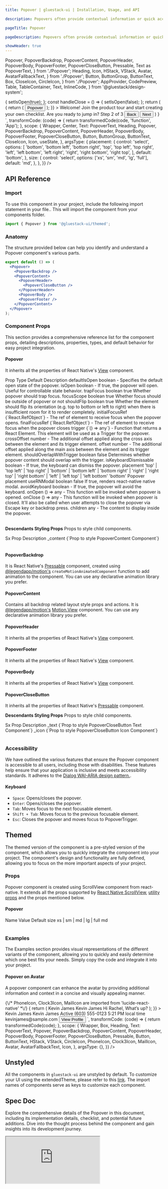 ```yaml
---
title: Popover | gluestack-ui | Installation, Usage, and API

description: Popovers often provide contextual information or quick access to related actions without requiring the user to navigate to a different page or view.

pageTitle: Popover

pageDescription: Popovers often provide contextual information or quick access to related actions without requiring the user to navigate to a different page or view.

showHeader: true
---
```



<Meta title="components/Overlay/Popover" />

  Popover,
  PopoverBackdrop,
  PopoverContent,
  PopoverHeader,
  PopoverBody,
  PopoverFooter,
  PopoverCloseButton,
  Pressable,
  Text as PopoverText,
} from './Popover';
  Heading,
  Icon,
  HStack,
  VStack,
  Avatar,
  AvatarFallbackText,
} from './Popover';
  Button,
  ButtonGroup,
  ButtonText,
  Box,
  CloseIcon,
  CircleIcon,
} from './Popover';
  AppProvider,
  CodePreview,
  Table,
  TableContainer,
  Text,
  InlineCode,
} from '@gluestack/design-system';


<AppProvider>
  <CodePreview
    showComponentRenderer={true}
    showArgsController={true}
    metaData={{
      code: `
      function App() {
        const [isOpen, setIsOpen] = useState(false);
        const handleOpen = () => {
          setIsOpen(true);
        };
        const handleClose = () => {
          setIsOpen(false);
        };
        return (
          <Popover
            isOpen={isOpen}
            onClose={handleClose}
            onOpen={handleOpen}
            {...props}
            trigger={(triggerProps) => {
              return (
                <Button
                  {...triggerProps}
                >
                  <ButtonText>
                    Popover
                  </ButtonText>
                </Button>
              );
            }}
          >
            <PopoverBackdrop/>
            <PopoverContent>
              <PopoverHeader>
                <Heading size='lg'>Welcome!</Heading>
                <PopoverCloseButton>
                  <Icon as={CloseIcon}/>
                </PopoverCloseButton>
              </PopoverHeader>
              <PopoverBody>
                <Text size='sm'>
                  Join the product tour and start creating your own checklist. Are you ready to jump in?
                </Text>
              </PopoverBody>
              <PopoverFooter>
                <Text size='xs' flex={1}>
                  Step 2 of 3
                </Text>
                <ButtonGroup space='md'>
                  <Button variant="outline" action='secondary' onPress={handleClose}>
                    <ButtonText>Back</ButtonText>
                  </Button>
                  <Button onPress={handleClose}>
                    <ButtonText>Next</ButtonText>
                  </Button>
                </ButtonGroup>
              </PopoverFooter>
            </PopoverContent>
          </Popover>
        )
      }
      `,
      transformCode: (code) => {
        return transformedCode(code, 'function', 'App');
      },
      scope: {
        Wrapper,
        Center,
        Text: PopoverText,
        Heading,
        Popover,
        PopoverBackdrop,
        PopoverContent,
        PopoverHeader,
        PopoverBody,
        PopoverFooter,
        PopoverCloseButton,
        Button,
        ButtonGroup,
        ButtonText,
        CloseIcon,
        Icon,
        useState,
      },
      argsType: {
        placement: {
          control: 'select',
          options: [
            'bottom',
            'bottom left',
            'bottom right',
            'top',
            'top left',
            'top right',
            'left',
            'left bottom',
            'left right',
            'right',
            'right bottom',
            'right top',
          ],
          default: 'bottom',
        },
        size: {
          control: 'select',
          options: ['xs', 'sm', 'md', 'lg', 'full'],
          default: 'md',
        },
      },
    }}
  />
</AppProvider>

<br />

## API Reference

### Import

To use this component in your project, include the following import statement in your file.. This will import the component from your components folder.

```jsx
import { Popover } from '@gluestack-ui/themed';
```

### Anatomy

The structure provided below can help you identify and understand a Popover component's various parts.

```jsx
export default () => (
  <Popover>
    <PopoverBackdrop />
    <PopoverContent>
      <PopoverHeader>
        <PopoverCloseButton />
      </PopoverHeader>
      <PopoverBody />
      <PopoverFooter />
    </PopoverContent>
  </Popover>
);
```

### Component Props

This section provides a comprehensive reference list for the component props, detailing descriptions, properties, types, and default behavior for easy project integration.

#### Popover

It inherits all the properties of React Native's [View](https://reactnative.dev/docs/view) component.

<AppProvider>
  <TableContainer>
    <Table>
      <Table.THead>
        <Table.TR>
          <Table.TH>
            <Table.TText>Prop</Table.TText>
          </Table.TH>
          <Table.TH>
            <Table.TText>Type</Table.TText>
          </Table.TH>
          <Table.TH>
            <Table.TText>Default</Table.TText>
          </Table.TH>
          <Table.TH>
            <Table.TText>Description</Table.TText>
          </Table.TH>
        </Table.TR>
      </Table.THead>
      <Table.TBody>
        <Table.TR>
          <Table.TD>
            <Table.TText>
              <InlineCode>defaultIsOpen</InlineCode>
            </Table.TText>
          </Table.TD>
          <Table.TD>
            <Table.TText>boolean</Table.TText>
          </Table.TD>
          <Table.TD>
            <Table.TText>-</Table.TText>
          </Table.TD>
          <Table.TD>
            <Table.TText>
              Specifies the default open state of the popover.
            </Table.TText>
          </Table.TD>
        </Table.TR>
        <Table.TR>
          <Table.TD>
            <Table.TText>
              <InlineCode>isOpen</InlineCode>
            </Table.TText>
          </Table.TD>
          <Table.TD>
            <Table.TText>boolean</Table.TText>
          </Table.TD>
          <Table.TD>
            <Table.TText>-</Table.TText>
          </Table.TD>
          <Table.TD>
            <Table.TText>
              If true, the popover will open. Useful for controllable state
              behavior.
            </Table.TText>
          </Table.TD>
        </Table.TR>
        <Table.TR>
          <Table.TD>
            <Table.TText>
              <InlineCode>trapFocus</InlineCode>
            </Table.TText>
          </Table.TD>
          <Table.TD>
            <Table.TText>boolean</Table.TText>
          </Table.TD>
          <Table.TD>
            <Table.TText>true</Table.TText>
          </Table.TD>
          <Table.TD>
            <Table.TText>Whether popover should trap focus.</Table.TText>
          </Table.TD>
        </Table.TR>
        <Table.TR>
          <Table.TD>
            <Table.TText>
              <InlineCode>focusScope</InlineCode>
            </Table.TText>
          </Table.TD>
          <Table.TD>
            <Table.TText>boolean</Table.TText>
          </Table.TD>
          <Table.TD>
            <Table.TText>true</Table.TText>
          </Table.TD>
          <Table.TD>
            <Table.TText>
              Whether focus should be outside of popover or not
            </Table.TText>
          </Table.TD>
        </Table.TR>
        <Table.TR>
          <Table.TD>
            <Table.TText>
              <InlineCode>shouldFlip</InlineCode>
            </Table.TText>
          </Table.TD>
          <Table.TD>
            <Table.TText>boolean</Table.TText>
          </Table.TD>
          <Table.TD>
            <Table.TText>true</Table.TText>
          </Table.TD>
          <Table.TD>
            <Table.TText>
              Whether the element should flip its orientation (e.g. top to
              bottom or left to right) when there is insufficient room for it to
              render completely.
            </Table.TText>
          </Table.TD>
        </Table.TR>
        <Table.TR>
          <Table.TD>
            <Table.TText>
              <InlineCode>initialFocusRef</InlineCode>
            </Table.TText>
          </Table.TD>
          <Table.TD>
            <Table.TText>{`React.RefObject<any>`}</Table.TText>
          </Table.TD>
          <Table.TD>
            <Table.TText>-</Table.TText>
          </Table.TD>
          <Table.TD>
            <Table.TText>
              The ref of element to receive focus when the popover opens.
            </Table.TText>
          </Table.TD>
        </Table.TR>
        <Table.TR>
          <Table.TD>
            <Table.TText>
              <InlineCode>finalFocusRef</InlineCode>
            </Table.TText>
          </Table.TD>
          <Table.TD>
            <Table.TText>{`React.RefObject<any>`}</Table.TText>
          </Table.TD>
          <Table.TD>
            <Table.TText>-</Table.TText>
          </Table.TD>
          <Table.TD>
            <Table.TText>
              The ref of element to receive focus when the popover closes
            </Table.TText>
          </Table.TD>
        </Table.TR>
        <Table.TR>
          <Table.TD>
            <Table.TText>
              <InlineCode>trigger</InlineCode>
            </Table.TText>
          </Table.TD>
          <Table.TD>
            <Table.TText>{`() => any`}</Table.TText>
          </Table.TD>
          <Table.TD>
            <Table.TText>-</Table.TText>
          </Table.TD>
          <Table.TD>
            <Table.TText>
              Function that returns a React Element. This element will be used
              as a Trigger for the popover.
            </Table.TText>
          </Table.TD>
        </Table.TR>
        <Table.TR>
          <Table.TD>
            <Table.TText>
              <InlineCode>crossOffset</InlineCode>
            </Table.TText>
          </Table.TD>
          <Table.TD>
            <Table.TText>number</Table.TText>
          </Table.TD>
          <Table.TD>
            <Table.TText>-</Table.TText>
          </Table.TD>
          <Table.TD>
            <Table.TText>
              The additional offset applied along the cross axis between the
              element and its trigger element.
            </Table.TText>
          </Table.TD>
        </Table.TR>
        <Table.TR>
          <Table.TD>
            <Table.TText>
              <InlineCode>offset</InlineCode>
            </Table.TText>
          </Table.TD>
          <Table.TD>
            <Table.TText>number</Table.TText>
          </Table.TD>
          <Table.TD>
            <Table.TText>-</Table.TText>
          </Table.TD>
          <Table.TD>
            <Table.TText>
              The additional offset applied along the main axis between the
              element and its trigger element.
            </Table.TText>
          </Table.TD>
        </Table.TR>
        <Table.TR>
          <Table.TD>
            <Table.TText>
              <InlineCode>shouldOverlapWithTrigger</InlineCode>
            </Table.TText>
          </Table.TD>
          <Table.TD>
            <Table.TText>boolean</Table.TText>
          </Table.TD>
          <Table.TD>
            <Table.TText>false</Table.TText>
          </Table.TD>
          <Table.TD>
            <Table.TText>
              Determines whether popover content should overlap with the
              trigger.
            </Table.TText>
          </Table.TD>
        </Table.TR>
        <Table.TR>
          <Table.TD>
            <Table.TText>
              <InlineCode>isKeyboardDismissable</InlineCode>
            </Table.TText>
          </Table.TD>
          <Table.TD>
            <Table.TText>boolean</Table.TText>
          </Table.TD>
          <Table.TD>
            <Table.TText>-</Table.TText>
          </Table.TD>
          <Table.TD>
            <Table.TText>
              If true, the keyboard can dismiss the popover.
            </Table.TText>
          </Table.TD>
        </Table.TR>
        <Table.TR>
          <Table.TD>
            <Table.TText>
              <InlineCode>placement</InlineCode>
            </Table.TText>
          </Table.TD>
          <Table.TD>
            <Table.TText>
              'top' | 'top left' | 'top right' | 'bottom' | 'bottom left' |
              'bottom right' | 'right' | 'right top' | 'right bottom' | 'left' |
              'left top' | 'left bottom'
            </Table.TText>
          </Table.TD>
          <Table.TD>
            <Table.TText>'bottom'</Table.TText>
          </Table.TD>
          <Table.TD>
            <Table.TText>Popover placement</Table.TText>
          </Table.TD>
        </Table.TR>
        <Table.TR>
          <Table.TD>
            <Table.TText>
              <InlineCode>useRNModal</InlineCode>
            </Table.TText>
          </Table.TD>
          <Table.TD>
            <Table.TText>boolean</Table.TText>
          </Table.TD>
          <Table.TD>
            <Table.TText>false</Table.TText>
          </Table.TD>
          <Table.TD>
            <Table.TText>
              If true, renders react-native native modal.
            </Table.TText>
          </Table.TD>
        </Table.TR>
        <Table.TR>
          <Table.TD>
            <Table.TText>
              <InlineCode>avoidKeyboard</InlineCode>
            </Table.TText>
          </Table.TD>
          <Table.TD>
            <Table.TText>boolean</Table.TText>
          </Table.TD>
          <Table.TD>
            <Table.TText>-</Table.TText>
          </Table.TD>
          <Table.TD>
            <Table.TText>
              If true, the popover will avoid the keyboard.
            </Table.TText>
          </Table.TD>
        </Table.TR>
        <Table.TR>
          <Table.TD>
            <Table.TText>
              <InlineCode>onOpen</InlineCode>
            </Table.TText>
          </Table.TD>
          <Table.TD>
            <Table.TText>() => any</Table.TText>
          </Table.TD>
          <Table.TD>
            <Table.TText>-</Table.TText>
          </Table.TD>
          <Table.TD>
            <Table.TText>
              This function will be invoked when popover is opened.
            </Table.TText>
          </Table.TD>
        </Table.TR>
        <Table.TR>
          <Table.TD>
            <Table.TText>
              <InlineCode>onClose</InlineCode>
            </Table.TText>
          </Table.TD>
          <Table.TD>
            <Table.TText>() => any</Table.TText>
          </Table.TD>
          <Table.TD>
            <Table.TText>-</Table.TText>
          </Table.TD>
          <Table.TD>
            <Table.TText>
              This function will be invoked when popover is closed. It'll also
              be called when user attempts to close the popover via Escape key
              or backdrop press.
            </Table.TText>
          </Table.TD>
        </Table.TR>
        <Table.TR>
          <Table.TD>
            <Table.TText>
              <InlineCode>children</InlineCode>
            </Table.TText>
          </Table.TD>
          <Table.TD>
            <Table.TText>any</Table.TText>
          </Table.TD>
          <Table.TD>
            <Table.TText>-</Table.TText>
          </Table.TD>
          <Table.TD>
            <Table.TText>
              The content to display inside the popover.
            </Table.TText>
          </Table.TD>
        </Table.TR>
      </Table.TBody>
    </Table>
  </TableContainer>
</AppProvider>

**Descendants Styling Props**
Props to style child components.

<AppProvider>
  <TableContainer>
    <Table>
      <Table.THead>
        <Table.TR>
          <Table.TH>
            <Table.TText>Sx Prop</Table.TText>
          </Table.TH>
          <Table.TH>
            <Table.TText>Description</Table.TText>
          </Table.TH>
        </Table.TR>
      </Table.THead>
      <Table.TBody>
        <Table.TR>
          <Table.TD>
            <Table.TText>
              <InlineCode>_content</InlineCode>
            </Table.TText>
          </Table.TD>
          <Table.TD>
            <Table.TText>{`Prop to style PopoverContent Component`}</Table.TText>
          </Table.TD>
        </Table.TR>
      </Table.TBody>
    </Table>

  </TableContainer>
</AppProvider>

#### PopoverBackdrop

It is React Native's [Pressable](https://reactnative.dev/docs/pressable) component, created using [@legendapp/motion's](https://legendapp.com/open-source/motion/) `createMotionAnimatedComponent` function to add animation to the component. You can use any declarative animation library you prefer.

#### PopoverContent

Contains all backdrop related layout style props and actions.
It is [@legendapp/motion's](https://legendapp.com/open-source/motion/) [Motion.View](https://legendapp.com/open-source/motion/overview/) component. You can use any declarative animation library you prefer.

#### PopoverHeader

It inherits all the properties of React Native's [View](https://reactnative.dev/docs/view) component.

#### PopoverFooter

It inherits all the properties of React Native's [View](https://reactnative.dev/docs/view) component.

#### PopoverBody

It inherits all the properties of React Native's [View](https://reactnative.dev/docs/view) component.

#### PopoverCloseButton

It inherits all the properties of React Native's [Pressable](https://reactnative.dev/docs/pressable) component.

**Descendants Styling Props**
Props to style child components.

<AppProvider>
  <TableContainer>
    <Table>
      <Table.THead>
        <Table.TR>
          <Table.TH>
            <Table.TText>Sx Prop</Table.TText>
          </Table.TH>
          <Table.TH>
            <Table.TText>Description</Table.TText>
          </Table.TH>
        </Table.TR>
      </Table.THead>
      <Table.TBody>
        <Table.TR>
          <Table.TD>
            <Table.TText>
              <InlineCode>_text</InlineCode>
            </Table.TText>
          </Table.TD>
          <Table.TD>
            <Table.TText>{`Prop to style PopoverCloseButton  Text Component`}</Table.TText>
          </Table.TD>
        </Table.TR>
         <Table.TR>
          <Table.TD>
            <Table.TText>
              <InlineCode>_icon</InlineCode>
            </Table.TText>
          </Table.TD>
          <Table.TD>
            <Table.TText>{`Prop to style PopoverCloseButton  Icon Component`}</Table.TText>
          </Table.TD>
        </Table.TR>
      </Table.TBody>
    </Table>

  </TableContainer>
</AppProvider>

### Accessibility

We have outlined the various features that ensure the Popover component is accessible to all users, including those with disabilities. These features help ensure that your application is inclusive and meets accessibility standards. It adheres to the [Dialog WAI-ARIA design pattern.](https://www.w3.org/WAI/ARIA/apg/patterns/dialog-modal/).

#### Keyboard

- `Space`: Opens/closes the popover.
- `Enter`: Opens/closes the popover.
- `Tab`: Moves focus to the next focusable element.
- `Shift + Tab`: Moves focus to the previous focusable element.
- `Esc`: Closes the popover and moves focus to PopoverTrigger.

## Themed

The themed version of the component is a pre-styled version of the component, which allows you to quickly integrate the component into your project. The component's design and functionality are fully defined, allowing you to focus on the more important aspects of your project.

### Props

Popover component is created using ScrollView component from react-native. It extends all the props supported by [React Native ScrollView](https://reactnative.dev/docs/scrollview#props), [utility props](/ui/docs/styling/utility-and-sx-props) and the props mentioned below.

#### Popover

<AppProvider>
  <TableContainer>
    <Table>
      <Table.THead>
        <Table.TR>
          <Table.TH>
            <Table.TText>Name</Table.TText>
          </Table.TH>
          <Table.TH>
            <Table.TText>Value</Table.TText>
          </Table.TH>
          <Table.TH>
            <Table.TText>Default</Table.TText>
          </Table.TH>
        </Table.TR>
      </Table.THead>
      <Table.TBody>
        <Table.TR>
          <Table.TD>
            <Table.TText>
              <InlineCode>size</InlineCode>
            </Table.TText>
          </Table.TD>
          <Table.TD>
            <Table.TText>xs | sm | md | lg | full</Table.TText>
          </Table.TD>
          <Table.TD>
            <Table.TText>md</Table.TText>
          </Table.TD>
        </Table.TR>
      </Table.TBody>
    </Table>
  </TableContainer>
</AppProvider>

### Examples

The Examples section provides visual representations of the different variants of the component, allowing you to quickly and easily determine which one best fits your needs. Simply copy the code and integrate it into your project.

#### Popover on Avatar

A popover component can enhance the avatar by providing additional information and context in a concise and visually appealing manner.

<AppProvider>
  <CodePreview
    _rendererWrapper={{ py: '$6' }}
    showComponentRenderer={true}
    showArgsController={false}
    metaData={{
      code: `
        <Box h='$80'>
        {\/* PhoneIcon, Clock3Icon, MailIcon are imported from 'lucide-react-native' *\/}
          <Popover
            trigger={(triggerProps) => {
              return (
                <HStack>
                  <Pressable
                    borderRadius='$full'
                    {...triggerProps}
                  >
                    <Avatar bg='$indigo600'>
                      <AvatarFallbackText >
                        Kevin James
                      </AvatarFallbackText>
                    </Avatar>
                  </Pressable>
                  <VStack ml='$2.5'>
                    <Heading fontSize='$md'>
                      Kevin James
                    </Heading>
                    <Text size='sm'>
                      Hi Rachel, What’s up?
                    </Text>
                  </VStack>
                </HStack>
              );
            }}
          >
            <PopoverBackdrop/>
            <PopoverContent w='$80'>
              <PopoverHeader  px='$5' pt='$5'>
                <HStack>
                  <Avatar bg='$indigo600' >
                    <AvatarFallbackText>
                      Kevin James
                    </AvatarFallbackText>
                  </Avatar>
                  <VStack ml='$2.5'>
                    <Heading fontSize='$md'>
                      Kevin James
                    </Heading>
                    <HStack alignItems='center'>
                      <CircleIcon color='$green700' h='$2' w='$2'/>
                      <Text size='sm'  pl='$1.5'>
                        Active
                      </Text>
                    </HStack>
                  </VStack>
                </HStack>
              </PopoverHeader>
              <PopoverBody  px='$5' pb='$5'>
                <VStack space='lg'>
                  <VStack space='sm'>
                    <HStack alignItems='center'>
                      <Icon as={PhoneIcon} size='sm' />
                      <Text size='sm'  ml='$1.5'>
                        (603) 555-0123
                      </Text>
                    </HStack>
                    <HStack alignItems='center'>
                      <Icon as={Clock3Icon} size='sm'/>
                      <Text size='sm'  ml='$1.5'>
                        5:21 PM local time
                      </Text>
                    </HStack>
                    <HStack alignItems='center'>
                      <Icon as={MailIcon} size='sm'/>
                      <Text size='sm'  ml='$1.5'>
                        kevinjames@sample.com
                      </Text>
                    </HStack>
                  </VStack>
                  <Button bg='$darkBlue700' sx={{
                    _dark:{
                      bg:"$darkBlue500"
                    }
                  }}>
                    <ButtonText>View Profile</ButtonText>
                  </Button>
                </VStack>
              </PopoverBody>
            </PopoverContent>
          </Popover>
        </Box>
      `,
      transformCode: (code) => {
        return transformedCode(code);
      },
      scope: {
        Wrapper,
        Box,
        Heading,
        Text: PopoverText,
        Popover,
        PopoverBackdrop,
        PopoverContent,
        PopoverHeader,
        PopoverBody,
        PopoverFooter,
        PopoverCloseButton,
        Pressable,
        Button,
        ButtonText,
        HStack,
        VStack,
        CircleIcon,
        PhoneIcon,
        Clock3Icon,
        MailIcon,
        Avatar,
        AvatarFallbackText,
        Icon,
      },
      argsType: {},
    }}
  />
</AppProvider>

## Unstyled

All the components in `gluestack-ui` are unstyled by default. To customize your UI using the extendedTheme, please refer to this [link](https://gluestack.io/ui/docs/theme-configuration/customizing-theme). The import names of components serve as keys to customize each component.

## Spec Doc

Explore the comprehensive details of the Popover in this document, including its implementation details, checklist, and potential future additions. Dive into the thought process behind the component and gain insights into its development journey.

<iframe
  style={{
    borderRadius: '8px',
    border: ' 1px solid rgba(0, 0, 0, 0.1)',
    aspectRatio: 736 / 585,
  }}
  src="https://www.figma.com/embed?embed_host=share&url=https%3A%2F%2Fwww.figma.com%2Fproto%2FNcXOxqKbdnGsLQNex3H76u%2F%25C2%25A0%25F0%259F%2593%259Agluestack-UI-handbook%3Fpage-id%3D5611%253A29696%26type%3Ddesign%26node-id%3D5611-31519%26viewport%3D2622%252C-80%252C0.18%26t%3DLQnju2Pc3821wCiS-1%26scaling%3Dcontain%26starting-point-node-id%3D5611%253A31519%26mode%3Ddesign"
  allowFullScreen
/>

<!--

### Advanced

We provide in-depth information on how to customize and extend the component's functionality to meet your needs. Below, we describe how to modify the component to suit your requirements.

### Customizing the Popover

We have a function called `createPopover` which can be used to create a custom popover component. This function takes in a configuration object which contains the styled components that you want to use for the Popover You can refer [gluestack.io/style](/style) for more information on how to use styled components.

You can read more on how to animate components [here](/ui/docs/advanced/animations).

#### Usage

Default styling of all these components can be found in the `components/core/popover` file. For reference, you can view the [source code](https://github.com/gluestack/gluestack-ui/blob/main/packages/themed/src/components/Popover) of the styled `Popover` components.

```jsx
// import the styles

import {
  Root,
  Arrow,
  Content,
  Header,
  Footer,
  Body,
  Backdrop,
  CloseButton,
} from '../components/core/popover/styled-components';

// import the createPopover function
import { createPopover } from '@gluestack-ui/popover';

// Understanding the API
export const Popover = createPopover({
  Root,
  Arrow,
  Content,
  Header,
  Footer,
  Body,
  Backdrop,
  CloseButton,
});

// Using the popover component
export default () => (
  <Popover>
    <PopoverBackdrop />
    <PopoverContent>
      <PopoverHeader>
        <PopoverCloseButton />
      </PopoverHeader>
      <PopoverBody />
      <PopoverFooter />
    </PopoverContent>
  </Popover>
);
```
-->

